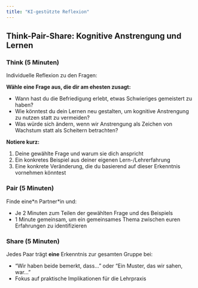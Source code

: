 ```yaml
---
title: "KI-gestützte Reflexion"
---
```





::: {.active-processing}
## Think-Pair-Share: Kognitive Anstrengung und Lernen

### **Think (5 Minuten)**
Individuelle Reflexion zu den Fragen:

**Wähle eine Frage aus, die dir am ehesten zusagt:**

- Wann hast du die Befriedigung erlebt, etwas Schwieriges gemeistert zu haben?
- Wie könntest du dein Lernen neu gestalten, um kognitive Anstrengung zu nutzen statt zu vermeiden? 
- Was würde sich ändern, wenn wir Anstrengung als Zeichen von Wachstum statt als Scheitern betrachten?

**Notiere kurz:**

1. Deine gewählte Frage und warum sie dich anspricht
2. Ein konkretes Beispiel aus deiner eigenen Lern-/Lehrerfahrung
3. Eine konkrete Veränderung, die du basierend auf dieser Erkenntnis vornehmen könntest

### **Pair (5 Minuten)**
Finde eine\*n Partner\*in und:

- Je 2 Minuten zum Teilen der gewählten Frage und des Beispiels
- 1 Minute gemeinsam, um ein gemeinsames Thema zwischen euren Erfahrungen zu identifizieren

### **Share (5 Minuten)**
Jedes Paar trägt **eine** Erkenntnis zur gesamten Gruppe bei:

- "Wir haben beide bemerkt, dass..." oder "Ein Muster, das wir sahen, war..."
- Fokus auf praktische Implikationen für die Lehrpraxis
:::


